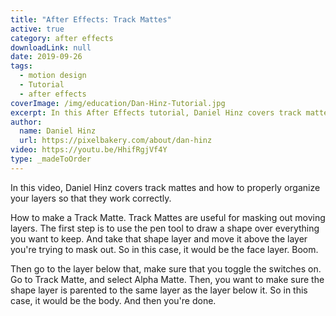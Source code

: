 ```yaml
---
title: "After Effects: Track Mattes"
active: true
category: after effects
downloadLink: null
date: 2019-09-26
tags:
  - motion design
  - Tutorial
  - after effects
coverImage: /img/education/Dan-Hinz-Tutorial.jpg
excerpt: In this After Effects tutorial, Daniel Hinz covers track mattes.
author:
  name: Daniel Hinz
  url: https://pixelbakery.com/about/dan-hinz
video: https://youtu.be/HhifRgjVf4Y
type: _madeToOrder
---
```


In this video, Daniel Hinz covers track mattes and how to properly organize your layers so that they work correctly.

How to make a Track Matte. Track Mattes are useful for masking out moving layers. The first step is to use the pen tool to draw a shape over everything you want to keep. And take that shape layer and move it above the layer you're trying to mask out. So in this case, it would be the face layer. Boom.

Then go to the layer below that, make sure that you toggle the switches on. Go to Track Matte, and select Alpha Matte. Then, you want to make sure the shape layer is parented to the same layer as the layer below it. So in this case, it would be the body. And then you're done.